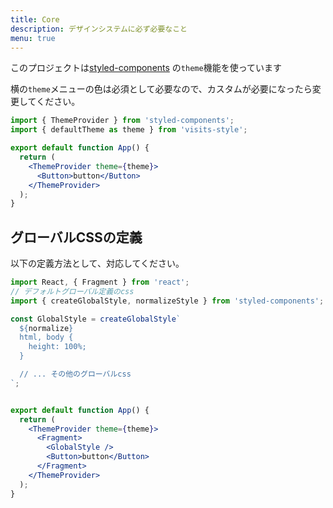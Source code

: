 ```yaml
---
title: Core
description: デザインシステムに必ず必要なこと
menu: true
---
```


このプロジェクトは[styled-components](https://github.com/styled-components/styled-components)
の`theme`機能を使っています

横の`theme`メニューの色は必須として必要なので、カスタムが必要になったら変更してください。

```jsx
import { ThemeProvider } from 'styled-components';
import { defaultTheme as theme } from 'visits-style';

export default function App() {
  return (
    <ThemeProvider theme={theme}>
      <Button>button</Button>
    </ThemeProvider>
  );
}
```

## グローバルCSSの定義

以下の定義方法として、対応してください。

```jsx
import React, { Fragment } from 'react';
// デフォルトグローバル定義のcss
import { createGlobalStyle, normalizeStyle } from 'styled-components';

const GlobalStyle = createGlobalStyle`
  ${normalize}
  html, body {
    height: 100%;
  }

  // ... その他のグローバルcss
`;


export default function App() {
  return (
    <ThemeProvider theme={theme}>
      <Fragment>
        <GlobalStyle />
        <Button>button</Button>
      </Fragment>
    </ThemeProvider>
  );
}
```
